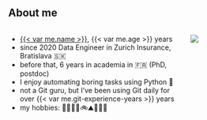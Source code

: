 ## About me
::: {.columns}
::: {.column width="72%"}
- [{{< var me.name >}}]({{< var me.website >}}), {{< var me.age >}} years
- since 2020 Data Engineer in Zurich Insurance, Bratislava 🇸🇰
- before that, 6 years in academia in 🇫🇷 (PhD, postdoc)
- I enjoy automating boring tasks using Python 🐍
- not a Git guru, but I've been using Git daily for over {{< var me.git-experience-years >}} years
- my hobbies: 👨‍👩‍👧‍👦🚲⛰️🎸🎹🍺
:::
::: {.column width="28%"}
![](./assets/img/tibors.jpg){.rounded-corners}
:::
:::